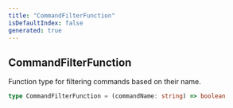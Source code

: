 ```yaml
---
title: "CommandFilterFunction"
isDefaultIndex: false
generated: true
---
```



<!-- This file was generated from the CommandKit source. Do not modify. Instead, re-run the "docgen" script -->


## CommandFilterFunction

<GenerationInfo sourceFile="packages/ai/src/types.ts" sourceLine="18" packageName="@commandkit/ai" />

Function type for filtering commands based on their name.

```ts title="Signature"
type CommandFilterFunction = (commandName: string) => boolean
```
